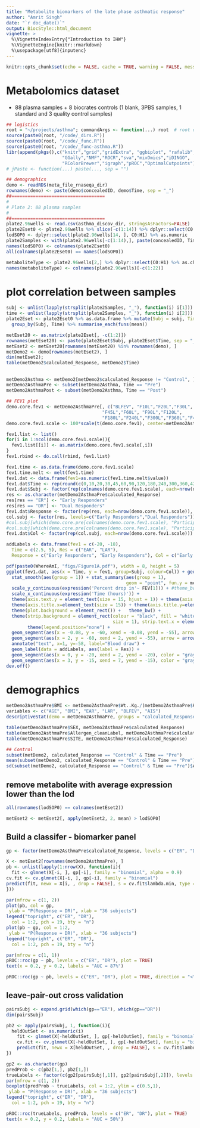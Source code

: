 ```yaml
---
title: "Metabolite biomarkers of the late phase asthmatic response"
author: "Amrit Singh"
date: "`r doc_date()`"
output: BiocStyle::html_document
vignette: >
  %\VignetteIndexEntry{"Introduction to IHW"}
  %\VignetteEngine{knitr::rmarkdown}
  %\usepackage[utf8]{inputenc}
---
```


```r
knitr::opts_chunk$set(echo = FALSE, cache = TRUE, warning = FALSE, message = FALSE)
```
\newpage

# Metabolomics dataset 
  * 88 plasma samples + 8 biocrates controls (1 blank, 3PBS samples, 1 standard and 3 quality control samples)

```r
## logistics
root = "~/projects/asthma"; commandArgs <- function(...) root  # root directory, used for _dirs.R
source(paste0(root, "/code/_dirs.R"))
source(paste0(root, "/code/_func.R"))
source(paste0(root, "/code/_func-asthma.R"))
libr(append(pkgs(),c("knitr","grid","gridExtra", "ggbiplot", "rafalib",
                     "GGally","NMF","ROCR","sva","mixOmics","iDINGO",
                     "RColorBrewer","igraph","pROC","OptimalCutpoints")))
# jPaste <- function(...) paste(..., sep = "")

## demographics
demo <- readRDS(meta_file_rnaseqa_dir)
rownames(demo) <- paste(demo$concealedID, demo$Time, sep = "_")
##===================================
#
# Plate 2: 88 plasma samples
#
##===================================
plate2.96wells <- read.csv(asthma_discov_dir, stringsAsFactors=FALSE)
plate2Eset0 <- plate2.96wells %>% slice(-c(1:14)) %>% dplyr::select(C0:H1) %>% apply(., 2, as.numeric)
lodSOP0 <- dplyr::select(plate2.96wells[14, ], C0:H1) %>% as.numeric
plate2Samples <- with(plate2.96wells[-c(1:14),], paste(concealedID, Time, sep = "_"))
names(lodSOP0) <- colnames(plate2Eset0)
all(colnames(plate2Eset0) == names(lodSOP0))

metaboliteType <- plate2.96wells[2,] %>% dplyr::select(C0:H1) %>% as.character %>% factor
names(metaboliteType) <- colnames(plate2.96wells)[-c(1:22)]


```

# plot correlation between samples

```r
subj <- unlist(lapply(strsplit(plate2Samples, "_"), function(i) i[1]))
time <- unlist(lapply(strsplit(plate2Samples, "_"), function(i) i[2]))
plate2Eset <- plate2Eset0 %>% as.data.frame %>% mutate(Subj = subj, Time = time) %>% 
  group_by(Subj, Time) %>% summarise_each(funs(mean))

metEset20 <- as.matrix(plate2Eset[, -c(1:2)])
rownames(metEset20) <- paste(plate2Eset$Subj, plate2Eset$Time, sep = "_")
metEset2 <- metEset20[rownames(metEset20) %in% rownames(demo), ]
metDemo2 <- demo[rownames(metEset2), ]
dim(metEset2);
table(metDemo2$calculated_Response, metDemo2$Time)

```

##

```r
metDemo2Asthma <- metDemo2[metDemo2$calculated_Response != "Control", ]
metDemo2AsthmaPre <- subset(metDemo2Asthma, Time == "Pre")
metDemo2AsthmaPost <- subset(metDemo2Asthma, Time == "Post")

## FEV1 plot
demo.core.fev1 <- metDemo2AsthmaPre[, c("BLFEV", "F10L","F20L","F30L",
                                    "F45L","F60L", "F90L","F120L",
                                    "F180L","F240L","F300L","F360L","F420L")]
demo.core.fev1.scale <- 100*scale(t(demo.core.fev1), center=metDemo2AsthmaPre$BLFEV, scale=metDemo2AsthmaPre$BLFEV)

fev1.list <- list()
for(i in 1:ncol(demo.core.fev1.scale)){
  fev1.list[[i]] <- as.matrix(demo.core.fev1.scale[,i])
}
fev1.rbind <- do.call(rbind, fev1.list)

fev1.time <- as.data.frame(demo.core.fev1.scale)
fev1.time.melt <- melt(fev1.time)
fev1.dat <- data.frame(fev1=as.numeric(fev1.time.melt$value))
fev1.dat$Time <- rep(round(c(0,10,20,30,45,60,90,120,180,240,300,360,420)/60,2), ncol(demo.core.fev1.scale))
fev1.dat$Subj <- factor(rep(colnames(demo.core.fev1.scale), each=nrow(demo.core.fev1.scale)))
res <- as.character(metDemo2AsthmaPre$calculated_Response)
res[res == "ER"] <- "Early Responders"
res[res == "DR"] <- "Dual Responders"
fev1.dat$Response <- factor(rep(res, each=nrow(demo.core.fev1.scale)), levels=c("Early Responders","Dual Responders"))
col.subj <- factor(res, levels=c("Early Responders","Dual Responders"))
#col.subj[which(demo.core.pre[colnames(demo.core.fev1.scale), "Participant.ID"] == "L_ST_005")] <- "DR2"
#col.subj[which(demo.core.pre[colnames(demo.core.fev1.scale), "Participant.ID"] == "L_ST_026")] <- "ER2"
fev1.dat$Col <- factor(rep(col.subj, each=nrow(demo.core.fev1.scale)))

addLabels <- data.frame(fev1 = c(-20, -18),
  Time = c(2.5, 5), Res = c("EAR", "LAR"),
  Response = c("Early Responders", "Early Responders"), Col = c("Early Responders", "Early Responders"), Subj = c("Subj110_Pre", "Subj110_Pre"))

pdf(paste0(WhereAmI, "figs/Figure1A.pdf"), width = 8, height = 5)
ggplot(fev1.dat, aes(x = Time, y = fev1, group=Subj, colour=Col)) + geom_line() +
  stat_smooth(aes(group = 1)) + stat_summary(aes(group = 1),
                                             geom = "point", fun.y = mean, shape = 17, size = 3) + facet_grid(. ~ Response) +
  scale_y_continuous(expression('Percent drop in'~ FEV[1])) + #theme_bw() +
  scale_x_continuous(expression('Time (hours)')) +
  theme(axis.text.y = element_text(size = 15, hjust = 1)) + theme(axis.text.x = element_text(size = 15, hjust = 0.5))+
  theme(axis.title.x=element_text(size = 15)) + theme(axis.title.y=element_text(size = 15,angle = 90))+ 
  theme(plot.background = element_rect()) +   theme_bw() + 
  theme(strip.background = element_rect(colour = "black", fill = "white",
                                        size = 1), strip.text.x = element_text(size=20)) +
        theme(legend.position="none") + 
  geom_segment(aes(x = -0.08, y = -60, xend = -0.08, yend = -55), arrow = arrow(length = unit(0.3, "cm")), col = "black") +
  geom_segment(aes(x = 2, y = -60, xend = 2, yend = -55), arrow = arrow(length = unit(0.3, "cm")), col = "black") +
  annotate("text", x=1, y=-58, label="Blood draw") +
  geom_label(data = addLabels, aes(label = Res)) +
  geom_segment(aes(x = 0, y = -20, xend = 2, yend = -20), color = "gray", linetype = "dashed") +
  geom_segment(aes(x = 3, y = -15, xend = 7, yend = -15), color = "gray", linetype = "dashed")
dev.off()

```

# demographics

```r
metDemo2AsthmaPre$BMI <- metDemo2AsthmaPre$Wt..Kg./(metDemo2AsthmaPre$HT.cm./100)^2
variables <- c("AGE", "BMI", "EAR", "LAR", "BLFEV", "AIS")
descriptiveStat(demo = metDemo2AsthmaPre, groups = "calculated_Response", variables = variables)

table(metDemo2AsthmaPre$SEX, metDemo2AsthmaPre$calculated_Response)
table(metDemo2AsthmaPre$Allergen_cleanLabel, metDemo2AsthmaPre$calculated_Response)
table(metDemo2AsthmaPre$SITE, metDemo2AsthmaPre$calculated_Response)

## Control
subset(metDemo2, calculated_Response == "Control" & Time == "Pre")
mean(subset(metDemo2, calculated_Response == "Control" & Time == "Pre")$AGE)
sd(subset(metDemo2, calculated_Response == "Control" & Time == "Pre")$AGE)
```

## remove metabolite with average expression lower than the lod

```r
all(rownames(lodSOP0) == colnames(metEset2))

metEset2 <- metEset2[, apply(metEset2, 2, mean) > lodSOP0]
```

## Build a classifer - biomarker panel

```r
gp <- factor(metDemo2AsthmaPre$calculated_Response, levels = c("ER", "DR"))

X <- metEset2[rownames(metDemo2AsthmaPre), ]
pb <- unlist(lapply(1:nrow(X), function(i){
  fit <- glmnet(X[-i, ], gp[-i], family = "binomial", alpha = 0.9)
cv.fit <- cv.glmnet(X[-i, ], gp[-i], family = "binomial")
predict(fit, newx = X[i, , drop = FALSE], s = cv.fit$lambda.min, type = "response")
}))

par(mfrow = c(1, 2))
plot(pb, col = gp,
 ylab = "P(Response = DR)", xlab = "36 subjects")
legend("topright", c("ER", "DR"), 
  col = 1:2, pch = 19, bty = "n")
plot(pb ~ gp, col = 1:2,
 ylab = "P(Response = DR)", xlab = "36 subjects")
legend("topright", c("ER", "DR"), 
  col = 1:2, pch = 19, bty = "n")

par(mfrow = c(1, 1))
pROC::roc(gp ~ pb, levels = c("ER", "DR"), plot = TRUE)
text(x = 0.2, y = 0.2, labels = "AUC = 87%")

pROC::roc(gp ~ pb, levels = c("ER", "DR"), plot = TRUE, direction = "<")


```

## leave-pair-out cross validation

```r
pairsSubj <- expand.grid(which(gp=="ER"), which(gp=="DR"))
dim(pairsSubj)

pb2 <- apply(pairsSubj, 1, function(i){
  heldOutSet <- as.numeric(i)
    fit <- glmnet(X[-heldOutSet, ], gp[-heldOutSet], family = "binomial", alpha = 0.9)
    cv.fit <- cv.glmnet(X[-heldOutSet, ], gp[-heldOutSet], family = "binomial")
    predict(fit, newx = X[heldOutSet, , drop = FALSE], s = cv.fit$lambda.min, type = "response")
})

gp2 <- as.character(gp)
predProb <- c(pb2[1,], pb2[1,])
trueLabels <- factor(c(gp2[pairsSubj[,1]], gp2[pairsSubj[,2]]), levels = c("ER", "DR"))
par(mfrow = c(1, 2))
boxplot(predProb ~ trueLabels, col = 1:2, ylim = c(0.5,1),
 ylab = "P(Response = DR)", xlab = "36 subjects")
legend("topright", c("ER", "DR"), 
  col = 1:2, pch = 19, bty = "n")

pROC::roc(trueLabels, predProb, levels = c("ER", "DR"), plot = TRUE)
text(x = 0.2, y = 0.2, labels = "AUC = 50%")




```

